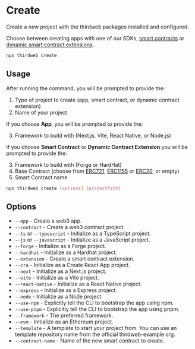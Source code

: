 # Create

Create a new project with the thirdweb packages installed and configured.

Choose between creating apps with one of our SDKs,
[smart contracts](/contracts/build/base-contracts) or
[dynamic smart contract extensions](/contracts/build/extensions).

```bash
npx thirdweb create
```

## Usage

After running the command, you will be prompted to provide the:

1. Type of project to create (app, smart contract, or dynamic contract extension)
2. Name of your project

If you choose **App**, you will be prompted to provide the:

3. Framework to build with (Next.js, Vite, React Native, or Node.js)

If you choose **Smart Contract** or **Dynamic Contract Extension** you will be prompted to provide the:

3. Framework to build with (Forge or HardHat)
4. Base Contract (choose from [ERC721](/contracts/build/base-contracts/erc-721/base), [ERC1155](/contracts/build/base-contracts/erc-1155/base) or [ERC20](/contracts/build/base-contracts/erc-20/base), or empty)
5. Smart Contract name

```bash
npx thirdweb create [options] [projectPath]
```

## Options

- `--app` - Create a web3 app.
- `--contract` - Create a web3 contract project.
- `--ts` or `--typescript` - Initialize as a TypeScript project.
- `--js` or `--javascript` - Initialize as a JavaScript project.
- `--forge` - Initialize as a Forge project.
- `--hardhat` - Initialize as a Hardhat project.
- `--extension` - Create a smart contract extension.
- `--cra` - Initialize as a Create React App project.
- `--next` - Initialize as a Next.js project.
- `--vite` - Initialize as a Vite project.
- `--react-native` - Initialize as a React Native project.
- `--express` - Initialize as a Express project.
- `--node` - Initialize as a Node project.
- `--use-npm` - Explicitly tell the CLI to bootstrap the app using npm.
- `--use-pnpm` - Explicitly tell the CLI to bootstrap the app using pnpm.
- `--framework` - The preferred framework.
- `--evm` - Initialize as an Ethereum project.
- `--template` - A template to start your project from. You can use an template repository name from the official thirdweb-example org.
- `--contract-name` - Name of the new smart contract to create.
